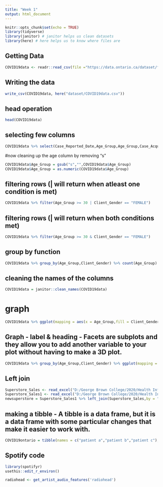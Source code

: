 ```yaml
---
title: "Week 1"
output: html_document
---
```


```r
knitr::opts_chunk$set(echo = TRUE)
library(tidyverse)
library(janitor) # janitor helps us clean datasets
library(here) # here helps us to know where files are

```

## Getting Data

```r
COVID19data <- readr::read_csv(file ="https://data.ontario.ca/dataset/f4112442-bdc8-45d2-be3c-12efae72fb27/resource/455fd63b-603d-4608-8216-7d8647f43350/download/conposcovidloc.csv")
```

## Writing the data

```r
write_csv(COVID19data, here("dataset/COVID19data.csv"))
```

## head operation

```r
head(COVID19data)
```

## selecting few columns
```r
COVID19data %>% select(Case_Reported_Date,Age_Group,Age_Group,Case_AcquisitionInfo,Reporting_PHU_City)
```
#now cleaning up the age column by removing "s"
```r
COVID19data$Age_Group = gsub("s","",COVID19data$Age_Group)
COVID19data$Age_Group = as.numeric(COVID19data$Age_Group)
```

## filtering rows (| will return when atleast one condition is met)
```r
COVID19data %>% filter(Age_Group >= 30 | Client_Gender == "FEMALE")
```
## filtering rows (| will return when both conditions met)
```r
COVID19data %>% filter(Age_Group >= 30 & Client_Gender == "FEMALE")
```
## group by function
```r
COVID19data %>% group_by(Age_Group,Client_Gender) %>% count(Age_Group)
```

## cleaning the names of the columns
```r
COVID19data = janitor::clean_names(COVID19data)
```

# graph
```r
COVID19data %>% ggplot(mapping = aes(x = Age_Group,fill = Client_Gender)) + geom_bar()
```
## Graph - label & heading - Facets are subplots and they allow you to add another variable to your plot without having to make a 3D plot.
```r

COVID19data %>% group_by(Age_Group,Client_Gender) %>% ggplot(mapping = aes(x = Age_Group,fill = Client_Gender)) + geom_bar() + labs(title = "Total COVID-19 Positive cases in Ontario",x = "Age", Count = "Count") + theme_dark() + scale_fill_brewer(palette = "Set2") + facet_wrap(~Client_Gender)
```

## Left join
```r
Superstore_Sales <- read_excel("D:/George Brown College/2020/Health Informatics - COMP 4033 (May 2020)/data sets/Superstore Sales.xls")
Superstore_Sales1 <- read_excel("D:/George Brown College/2020/Health Informatics - COMP 4033 (May 2020)/data sets/Superstore Sales.xls")
newsuperstore = Superstore_Sales1 %>% left_join(Superstore_Sales,by = "Order ID")
```

## making a tibble - A tibble is a data frame, but it is a data frame with some particular changes that make it easier to work with.
```r
COVID19ontario = tibble(names = c("patient a","patient b","patient c"),covidpos = c("yes","no","yes"),datereported = c("02/02/2020","02/03/2020","04/08/2020"))
```


## Spotify code
```r
library(spotifyr)
usethis::edit_r_environ()
```

```r

radiohead <- get_artist_audio_features('radiohead')
```

